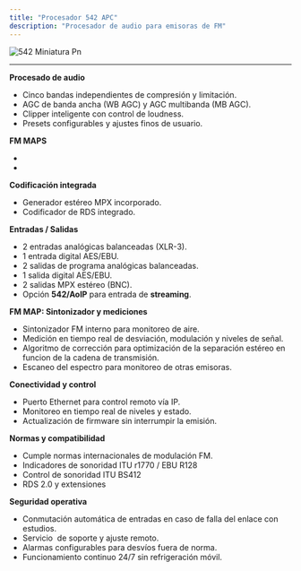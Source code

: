 ```yaml
---
title: "Procesador 542 APC"
description: "Procesador de audio para emisoras de FM"
---
```

![542 Miniatura Pn](/images/thumbnails/542-miniatura.png)

---

**Procesado de audio**

- Cinco bandas independientes de compresión y limitación.
- AGC de banda ancha (WB AGC) y AGC multibanda (MB AGC).
- Clipper inteligente con control de loudness.
- Presets configurables y ajustes finos de usuario.

**FM MAPS**

- 
- 

**Codificación integrada**

- Generador estéreo MPX incorporado.
- Codificador de RDS integrado.

**Entradas / Salidas**

- 2 entradas analógicas balanceadas (XLR-3).
- 1 entrada digital AES/EBU.
- 2 salidas de programa analógicas balanceadas.
- 1 salida digital AES/EBU.
- 2 salidas MPX estéreo (BNC).
- Opción **542/AoIP** para entrada de **streaming**.

**FM MAP: Sintonizador y mediciones**

- Sintonizador FM interno para monitoreo de aire.
- Medición en tiempo real de desviación, modulación y niveles de señal.
- Algoritmo de corrección para optimización de la separación estéreo en funcion de la cadena de transmisión.
- Escaneo del espectro para monitoreo de otras emisoras.

**Conectividad y control**

- Puerto Ethernet para control remoto vía IP.
- Monitoreo en tiempo real de niveles y estado.
- Actualización de firmware sin interrumpir la emisión.

**Normas y compatibilidad**

- Cumple normas internacionales de modulación FM.
- Indicadores de sonoridad ITU r1770 / EBU R128
- Control de sonoridad ITU BS412
- RDS 2.0 y extensiones

**Seguridad operativa**

- Conmutación automática de entradas en caso de falla del enlace con estudios.
- Servicio  de soporte y ajuste remoto.
- Alarmas configurables para desvíos fuera de norma.
- Funcionamiento continuo 24/7 sin refrigeración móvil.